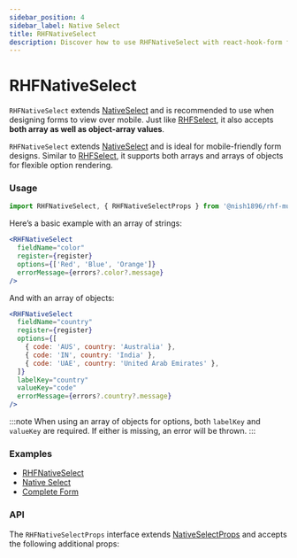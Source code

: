 ```yaml
---
sidebar_position: 4
sidebar_label: Native Select
title: RHFNativeSelect
description: Discover how to use RHFNativeSelect with react-hook-form for mobile-friendly dropdowns. Explore examples and API details to optimize your React forms.
---
```



# RHFNativeSelect

`RHFNativeSelect` extends [NativeSelect](https://mui.com/material-ui/react-select/#native-select)
and is recommended to use when designing forms to view over mobile.
Just like [RHFSelect](./RHFSelect), it also accepts  **both
array as well as object-array values**.

`RHFNativeSelect` extends [NativeSelect](https://mui.com/material-ui/react-select/#native-select) 
and is ideal for mobile-friendly form designs. Similar to [RHFSelect](./RHFSelect), 
it supports both arrays and arrays of objects for flexible option rendering.

### Usage

```js
import RHFNativeSelect, { RHFNativeSelectProps } from '@nish1896/rhf-mui-components/mui/native-select';
```

Here’s a basic example with an array of strings:

```jsx
<RHFNativeSelect
  fieldName="color"
  register={register}
  options={['Red', 'Blue', 'Orange']}
  errorMessage={errors?.color?.message}
/>
```

And with an array of objects:

```jsx
<RHFNativeSelect
  fieldName="country"
  register={register}
  options={[
    { code: 'AUS', country: 'Australia' },
    { code: 'IN', country: 'India' },
    { code: 'UAE', country: 'United Arab Emirates' },
  ]}
  labelKey="country"
  valueKey="code"
  errorMessage={errors?.country?.message}
/>
```

:::note
When using an array of objects for options, both `labelKey` and `valueKey` 
are required. If either is missing, an error will be thrown.
:::

### Examples
- [RHFNativeSelect](https://rhf-mui-components-examples.netlify.app/select)
- [Native Select](https://mui.com/material-ui/react-select/#native-select)
- [Complete Form](https://rhf-mui-components-examples.netlify.app/complete-form)

### API
The `RHFNativeSelectProps` interface extends [NativeSelectProps](https://mui.com/material-ui/api/native-select/) 
and accepts the following additional props:

<RHFNativeSelectPropsTable />
